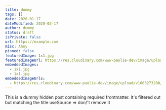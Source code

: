 ```yaml
---
title: dummy
tags: []
date: 2020-01-17
dateModified: 2020-02-17
author: dummy
status: draft
isPrivate: false
url: https://example.com
misc: Ahoy
pinned: false
featuredImage: 1x1.jpg
featuredImageUrl: https://res.cloudinary.com/www-paulie-dev/image/upload/v1603273280/paulie.dev/placeholder_ekfnq2.jpg
embeddedImages:
  - 1x1.jpg
  - 1x1.jpg
embeddedImageUrls:
  - https://res.cloudinary.com/www-paulie-dev/image/upload/v1603273280/paulie.dev/placeholder_ekfnq2.jpg
---
```


This is a dummy hidden post containing required frontmatter. It's filtered out but matching the title useSource => don/'t remove it
